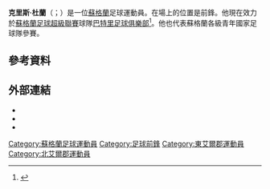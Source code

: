 '''克里斯·杜蘭'''（{{lang-en|Kris Doolan}}；{{bd|1986年|12月11日}}）是一位[[蘇格蘭|蘇格蘭]]足球運動員。在場上的位置是前鋒。他現在效力於[[蘇格蘭足球超級聯賽|蘇格蘭足球超級聯賽]]球隊[[巴特里足球俱樂部|巴特里足球俱樂部]]<ref>{{Cite web |url=http://www.bbc.co.uk/sport/0/football/28846770 |title=存档副本 |accessdate=2015-06-05 |archive-date=2015-11-30 |archive-url=https://web.archive.org/web/20151130152126/http://www.bbc.co.uk/sport/0/football/28846770 |dead-url=no }}</ref>。他也代表蘇格蘭各級青年國家足球隊參賽。
==參考資料==
{{Reflist}}

==外部連結==
*{{soccerbase|id=51699|name=Kris Doolan}}
*{{soccerbase|id=50873|name=Kris Doohlan, Soccerbase error}}
*{{soccerbase|id=51424|name=Doolan, Soccerbase error}}

{{DEFAULTSORT:Doolan, Kris}}
[[Category:蘇格蘭足球運動員|Category:蘇格蘭足球運動員]]
[[Category:足球前鋒|Category:足球前鋒]]
[[Category:東艾爾郡運動員|Category:東艾爾郡運動員]]
[[Category:北艾爾郡運動員|Category:北艾爾郡運動員]]